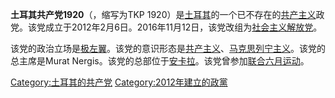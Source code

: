 {{otheruses|other=其它也以“土耳其共产党”命名的政党|土耳其共产党 (消歧义)}}
'''土耳其共产党1920'''（{{lang-tr|Türkiye Komünist Partisi 1920}}，缩写为TKP 1920）是[[土耳其|土耳其]]的一个已不存在的[[共产主义|共产主义]]政党。该党成立于2012年2月6日。2016年11月12日，该党改组为[[社会主义解放党|社会主义解放党]]。

该党的政治立场是[[极左翼|极左翼]]。该党的意识形态是[[共产主义|共产主义]]、[[马克思列宁主义|马克思列宁主义]]。该党的总主席是Murat Nergis。该党的总部位于[[安卡拉|安卡拉]]。该党曾参加[[联合六月运动|联合六月运动]]。

[[Category:土耳其的共产党|Category:土耳其的共产党]]
[[Category:2012年建立的政黨|Category:2012年建立的政黨]]